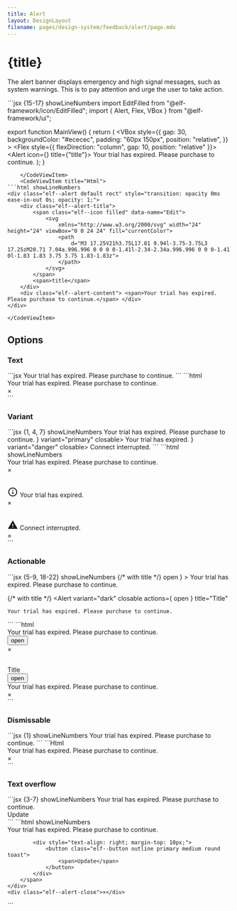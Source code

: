 ```yaml
---
title: Alert
layout: DesignLayout
filename: pages/design-system/feedback/alert/page.mdx
---
```



# {title}

The alert banner displays emergency and high signal messages, such as system warnings. This is to pay attention and urge the user to take action.


<MainView />

<CodeView>
    <CodeViewItem title="Sapa">
```jsx {15-17} showLineNumbers
import EditFilled from "@elf-framework/icon/EditFilled";
import { Alert, Flex, VBox } from "@elf-framework/ui";

export function MainView() {
  return (
    <VBox
      style={{
        gap: 30,
        backgroundColor: "#ececec",
        padding: "60px 150px",
        position: "relative",
      }}
    >
      <Flex style={{ flexDirection: "column", gap: 10, position: "relative" }}>
        <Alert icon={<EditFilled />} title={"title"}>
          Your trial has expired. Please purchase to continue.
        </Alert>
      </Flex>
    </VBox>
  );
}

```
    </CodeViewItem>
    <CodeViewItem title="Html">
```html showLineNumbers
<div class="elf--alert default rect" style="transition: opacity 0ms ease-in-out 0s; opacity: 1;">
    <div class="elf--alert-title">
        <span class="elf--icon filled" data-name="Edit">
            <svg
                xmlns="http://www.w3.org/2000/svg" width="24" height="24" viewBox="0 0 24 24" fill="currentColor">
                <path
                    d="M3 17.25V21h3.75L17.81 9.94l-3.75-3.75L3 17.25zM20.71 7.04a.996.996 0 0 0 0-1.41l-2.34-2.34a.996.996 0 0 0-1.41 0l-1.83 1.83 3.75 3.75 1.83-1.83z">
                </path>
            </svg>
        </span> 
        <span>title</span> 
    </div>
    <div class="elf--alert-content"> <span>Your trial has expired. Please purchase to continue.</span> </div>
</div>

```
    </CodeViewItem>
</CodeView>

## Options 


### Text

<TextView />

<CodeView>
    <CodeViewItem title="Sapa">
```jsx
<Alert variant="dark" closable>
    Your trial has expired. Please purchase to continue.
</Alert>
```
    </CodeViewItem>
    <CodeViewItem title="Html">
```html
<div class="elf--alert dark closable rect" style="transition: opacity 0ms ease-in-out 0s; opacity: 1;">
    <div class="elf--alert-content"> <span>Your trial has expired. Please purchase to continue.</span> </div>
    <div class="elf--alert-close">×</div>
</div>
```
    </CodeViewItem>

</CodeView>

### Variant

<VariantView />


<CodeView>
    <CodeViewItem title="Sapa">
```jsx {1, 4, 7} showLineNumbers
<Alert variant="dark" closable>
    Your trial has expired. Please purchase to continue.
</Alert>
<Alert icon={<InfoOutlined />} variant="primary" closable>
    Your trial has expired.
</Alert>
<Alert icon={<WarningFilled />} variant="danger" closable>
    Connect interrupted.
</Alert>
```
    </CodeViewItem>
    <CodeViewItem title="Html">
```html showLineNumbers
<div style="display: flex; gap: 30px; flex-direction: column;">
    <div class="elf--alert dark closable rect" style="transition: opacity 0ms ease-in-out 0s; opacity: 1;">
        <div class="elf--alert-content"> <span>Your trial has expired. Please purchase to continue.</span> </div>
        <div class="elf--alert-close">×</div>
    </div>
    <div class="elf--alert primary closable rect" style="transition: opacity 0ms ease-in-out 0s; opacity: 1;">
        <div class="elf--alert-content"><span class="elf--icon outlined" data-name="Info"><svg
                    xmlns="http://www.w3.org/2000/svg" width="24" height="24" viewBox="0 0 24 24" fill="currentColor">
                    <path
                        d="M11 7h2v2h-2zm0 4h2v6h-2zm1-9C6.48 2 2 6.48 2 12s4.48 10 10 10 10-4.48 10-10S17.52 2 12 2zm0 18c-4.41 0-8-3.59-8-8s3.59-8 8-8 8 3.59 8 8-3.59 8-8 8z">
                    </path>
                </svg></span> <span>Your trial has expired.</span> </div>
        <div class="elf--alert-close">×</div>
    </div>
    <div class="elf--alert danger closable rect" style="transition: opacity 0ms ease-in-out 0s; opacity: 1;">
        <div class="elf--alert-content"><span class="elf--icon filled" data-name="Warning"><svg
                    xmlns="http://www.w3.org/2000/svg" width="24" height="24" viewBox="0 0 24 24" fill="currentColor">
                    <path d="M1 21h22L12 2 1 21zm12-3h-2v-2h2v2zm0-4h-2v-4h2v4z"></path>
                </svg></span> <span>Connect interrupted.</span> </div>
        <div class="elf--alert-close">×</div>
    </div>
</div>
```
    </CodeViewItem>    
</CodeView>



### Actionable

<ActionableView />

<CodeView>
    <CodeViewItem title="Sapa">
```jsx {5-9, 18-22} showLineNumbers
{/* with title */}
<Alert
    variant="dark"
    closable
    actions={
        <RoundButton outline place="toast">
            open
        </RoundButton>
    }
>
    Your trial has expired. Please purchase to continue.
</Alert>

{/* with title */}
<Alert
    variant="dark"
    closable
    actions={
        <RoundButton outline place="toast">
        open
        </RoundButton>
    }
    title="Title"
>
    Your trial has expired. Please purchase to continue.
</Alert>
```
    </CodeViewItem>
    <CodeViewItem title="Html">
```html
<div style="display: flex; gap: 30px; flex-direction: column;">
    <div class="elf--alert dark closable rect" style="transition: opacity 0ms ease-in-out 0s; opacity: 1;">
        <div class="elf--alert-content"> <span>Your trial has expired. Please purchase to continue.</span>
            <div class="elf--alert-actions"><button
                    class="elf--button outline default medium round toast"><span>open</span></button></div>
        </div>
        <div class="elf--alert-close">×</div>
    </div>
    <div class="elf--alert dark closable rect" style="transition: opacity 0ms ease-in-out 0s; opacity: 1;">
        <div class="elf--alert-title"> <span>Title</span>
            <div class="elf--alert-actions"><button
                    class="elf--button outline default medium round toast"><span>open</span></button></div>
        </div>
        <div class="elf--alert-content"> <span>Your trial has expired. Please purchase to continue.</span> </div>
        <div class="elf--alert-close">×</div>
    </div>
</div>
```
    </CodeViewItem>    
</CodeView>

### Dismissable 

<DismissableView />

<CodeView>
    <CodeViewItem title="Sapa">
```jsx {1} showLineNumbers
<Alert variant="dark" dismissable closable>
    Your trial has expired. Please purchase to continue.
</Alert>
```
    </CodeViewItem>
    <CodeViewItem title="Html">
```Html
<div class="elf--alert dark closable rect dismissable" style="transition: opacity 0ms ease-in-out 0s; opacity: 1;">
    <div class="elf--alert-content"> <span>Your trial has expired. Please purchase to continue.</span> </div>
    <div class="elf--alert-close">×</div>
</div>
```
    </CodeViewItem>    
</CodeView>

### Text overflow

<TextOverflowView />

<CodeView>
    <CodeViewItem title="Sapa">
```jsx {3-7} showLineNumbers
<Alert variant="dark" closable>
    Your trial has expired. Please purchase to continue.
    <div style={{ textAlign: "right", marginTop: 10 }}>
        <RoundButton outline variant="primary" place="toast">
            Update
        </RoundButton>
    </div>
</Alert>
```
    </CodeViewItem>
    <CodeViewItem title="Html">
```html showLineNumbers
<div class="elf--alert dark closable rect" style="transition: opacity 0ms ease-in-out 0s; opacity: 1;">
    <div class="elf--alert-content"> 
        <span>
            Your trial has expired. Please purchase to continue.
            
            <div style="text-align: right; margin-top: 10px;">
                <button class="elf--button outline primary medium round toast">
                    <span>Update</span>
                </button>
            </div>
        </span>
    </div>
    <div class="elf--alert-close">×</div>
</div>
```
    </CodeViewItem>    
</CodeView>
